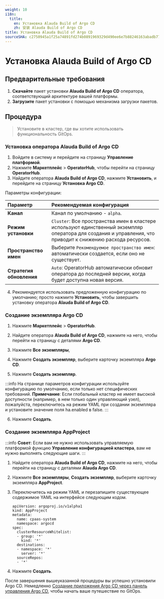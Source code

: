 ```yaml
---
weight: 10
i18n:
  title:
    en: Установка Alauda Build of Argo CD
    zh: 安装 Alauda Build of Argo CD
title: Установка Alauda Build of Argo CD
sourceSHA: c2750945a1f25a74891fd274b0891969329d490ee6e7b88246163abadb7791bd
---
```


# Установка Alauda Build of Argo CD

## Предварительные требования

1. **Скачайте** пакет установки **Alauda Build of Argo CD** оператора, соответствующий архитектуре вашей платформы.
2. **Загрузите** пакет установки с помощью механизма загрузки пакетов.

## Процедура

> Установите в кластер, где вы хотите использовать функциональность GitOps.

### Установка оператора Alauda Build of Argo CD

1. Войдите в систему и перейдите на страницу **Управление платформой**.
2. Нажмите **Маркетплейс** > **OperatorHub**, чтобы перейти на страницу **OperatorHub**.
3. Найдите оператора **Alauda Build of Argo CD**, нажмите **Установить**, и перейдите на страницу **Установка Argo CD**.

Параметры конфигурации:

| **Параметр**         | **Рекомендуемая конфигурация**                                                                                                            |
| :-------------------- | :---------------------------------------------------------------------------------------------------------------------------------------- |
| **Канал**            | Канал по умолчанию - `alpha`.                                                                                                             |
| **Режим установки**   | `Cluster`: Все пространства имен в кластере используют единственный экземпляр оператора для создания и управления, что приводит к снижению расхода ресурсов. |
| **Пространство имен** | Выберите `Рекомендуемое пространство имен`: автоматически создается, если оно не существует.                                             |
| **Стратегия обновления** | `Auto`: OperatorHub автоматически обновит оператора до последней версии, когда будет доступна новая версия.                             |

4. Рекомендуется использовать предложенную конфигурацию по умолчанию; просто нажмите **Установить**, чтобы завершить установку оператора **Alauda Build of Argo CD**.

### Создание экземпляра Argo CD

1. Нажмите **Маркетплейс** > **OperatorHub**.

2. Найдите оператора **Alauda Build of Argo CD**, нажмите на него, чтобы перейти на страницу с деталями **Argo CD**.

3. Нажмите **Все экземпляры**,

4. Нажмите **Создать экземпляр**, выберите карточку экземпляра **Argo CD**.

5. Нажмите **Создать экземпляр**.

:::info
На странице параметров конфигурации используйте конфигурацию по умолчанию, если только нет специфических требований.
**Примечание**: Если глобальный кластер не имеет высокой доступности (например, в нем только один управляющий узел), пожалуйста, переключитесь на режим YAML при создании экземпляра и установите значение поля ha.enabled в false.
:::

6. Нажмите **Создать**.

### Создание экземпляра AppProject

:::info
**Совет**: Если вам не нужно использовать управляемую платформой функцию **Управление конфигурацией кластера**, вам не нужно выполнять следующие шаги.
:::

1. Найдите оператора **Alauda Build of Argo CD**, нажмите на него, чтобы перейти на страницу с деталями **Alauda Argo CD**.

2. Нажмите **Все экземпляры**, **Создать экземпляр**, выберите карточку экземпляра **AppProject**.

3. Переключитесь на режим YAML и перезапишите существующее содержимое YAML на интерфейсе следующим кодом.

   ```
   apiVersion: argoproj.io/v1alpha1
   kind: AppProject
   metadata:
     name: cpaas-system
     namespace: argocd
   spec:
     clusterResourceWhitelist:
     - group: '*'
       kind: '*'
     destinations:
     - namespace: '*'
       server: '*'
     sourceRepos:
     - '*'
   ```

4. Нажмите **Создать**.

После завершения вышеуказанной процедуры вы успешно установили Argo CD. Немедленно [Создание приложения Argo CD через панель управления Argo CD](../how_to/create_application_by_argocd_dashoard.mdx), чтобы начать ваше путешествие по GitOps.
